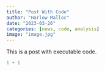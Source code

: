 ```yaml
---
title: "Post With Code"
author: "Harlow Malloc"
date: "2023-03-26"
categories: [news, code, analysis]
image: "image.jpg"
---
```


This is a post with executable code.

```r
1 + 1
```
